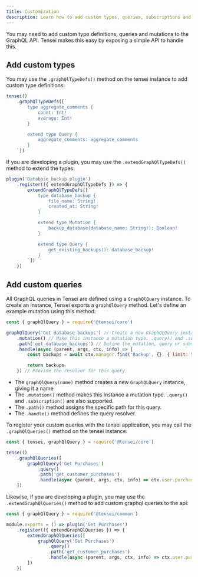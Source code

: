```yaml
---
title: Customization
description: Learn how to add custom types, queries, subscriptions and middleware to the GraphQL API
---
```


You may need to add custom type definitions, queries and mutations to the GraphQL API. Tensei makes this easy by exposing a simple API to handle this.

## Add custom types

You may use the `.graphQlTypeDefs()` method on the tensei instance to add custom type definitions:

```js
tensei()
    .graphQlTypeDefs([`
        type aggregate_comments {
            count: Int!
            average: Int!
        }

        extend type Query {
            aggregate_comments: aggregate_comments
        }
    `])
```

If you are developing a plugin, you may use the `.extendGraphQlTypeDefs()` method to extend the types:

```js
plugin('Database backup plugin')
    .register(({ extendGraphQlTypeDefs }) => {
        extendGraphQlTypeDefs([`
            type database_backup {
                file_name: String!
                created_at: String!
            }

            extend type Mutation {
                backup_database(database_name: String!): Boolean!
            }

            extend type Query {
                get_existing_backups(): database_backup!
            }
        `])
    })
```

## Add custom queries

All GraphQL queries in Tensei are defined using a `GraphQlQuery` instance. To create an instance, Tensei exports a `graphQlQuery` method. Let's define an example mutation using this method:

```js
const { graphQlQuery } = require('@tensei/core')

graphQlQuery('Get database backups') // Create a new GraphQLQuery instance, giving it a name
    .mutation() // Make this instance a mutation type. .query() and .subscription() are also supported
    .path('get_database_backups') // Define the mutation, query or subscription path for this query
    .handle(async (parent, args, ctx, info) => {
        const backups = await ctx.manager.find('Backup', {}, { limit: 5 })

        return backups
    }) // Provide the resolver for this query
```

- The `graphQlQuery(name)` method creates a new `GraphQLQuery` instance, giving it a name
- The `.mutation()` method makes this instance a mutation type. `.query()` and `.subscription()` are also supported.
- The `.path()` method assigns the specific path for this query.
- The `.handle()` method defines the query resolver.  

To register your custom queries with the tensei application, you may call the `.graphQlQueries()` method on the tensei instance:

```js
const { tensei, graphQlQuery } = require('@tensei/core')

tensei()
    .graphQlQueries([
        graphQlQuery('Get Purchases')
            .query()
            .path('get_customer_purchases')
            .handle(async (parent, args, ctx, info) => ctx.user.purchases)
    ])
```

Likewise, if you are developing a plugin, you may use the `.extendGraphQlQueries()` method to add custom graphql queries to the api:

```js
const { graphQlQuery } = require('@tensei/common')

module.exports = () => plugin('Get Purchases')
    .register(({ extendGraphQlQueries }) => {
        extendGraphQlQueries([
            graphQlQuery('Get Purchases')
                .query()
                .path('get_customer_purchases')
                .handle(async (parent, args, ctx, info) => ctx.user.purchases)
        ])
    })
```
